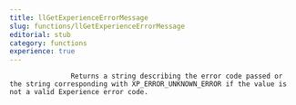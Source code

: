 ```yaml
---
title: llGetExperienceErrorMessage
slug: functions/llGetExperienceErrorMessage
editorial: stub
category: functions
experience: true
---
```


<LSLFunction name="llGetExperienceErrorMessage"/>



                   Returns a string describing the error code passed or the string corresponding with XP_ERROR_UNKNOWN_ERROR if the value is not a valid Experience error code.

                
